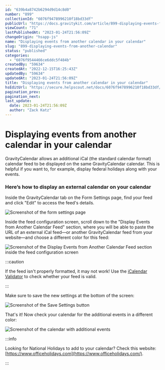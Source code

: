 ```yaml
---
id: "639b4a8742b6294d9d14c8d0"
number: "899"
collectionId: "6076f9478996210f18bd33df"
publicUrl: "https://docs.gravitykit.com/article/899-displaying-events-from-another-calendar"
viewCount: "71"
lastPublishedAt: "2023-01-24T21:56:09Z"
changeOrigin: "hsapp-js"
name: "Displaying events from another calendar in your calendar"
slug: "899-displaying-events-from-another-calendar"
status: "published"
categories: 
  - "6076f9544466ce6ddc5f484b"
createdBy: "59634"
createdAt: "2022-12-15T16:25:43Z"
updatedBy: "59634"
updatedAt: "2023-01-24T21:56:09Z"
title: "Displaying events from another calendar in your calendar"
hsEditUrl: "https://secure.helpscout.net/docs/6076f9478996210f18bd33df/article/639b4a8742b6294d9d14c8d0"
pagination_prev: 
pagination_next: 
last_update:
  date: 2023-01-24T21:56:09Z
  author: "Zack Katz"
---
```


# Displaying events from another calendar in your calendar

GravityCalendar allows an additional iCal (the standard calendar format) calendar feed to be displayed on the same GravityCalendar calendar. This is helpful if you want to, for example, display federal holidays along with your events.

### Here’s how to display an external calendar on your calendar

Inside the GravityCalendar tab on the Form Settings page, find your feed and click "Edit" to access the feed's details.

![Screenshot of the form settings page](https://s3.amazonaws.com/helpscout.net/docs/assets/54c58489e4b051242988532c/images/639b65d42e586565571c2169/file-CyqHjpU7bL.png)

Inside the feed configuration screen, scroll down to the "Display Events from Another Calendar Feed" section, where you will be able to paste the URL of an external iCal feed—or another GravityCalendar feed from your website—and choose a different color for this feed:

![Screenshot of the Display Events from Another Calendar Feed section inside the feed configuration screen](https://s3.amazonaws.com/helpscout.net/docs/assets/54c58489e4b051242988532c/images/639b813e816c5914d3b2cdac/file-fgOYdVyu4U.png)


:::caution

If the feed isn't properly formatted, it may not work! Use the [iCalendar Validator](https://icalendar.org/validator.html) to check whether your feed is valid.

:::

  Make sure to save the new settings at the bottom of the screen:

![Screenshot of the Save Settings button](https://s3.amazonaws.com/helpscout.net/docs/assets/54c58489e4b051242988532c/images/639b81ae2e586565571c2193/file-ppIagmwSTN.png)

That's it! Now check your calendar for the additional events in a different color:

![Screenshot of the calendar with additional events](https://s3.amazonaws.com/helpscout.net/docs/assets/54c58489e4b051242988532c/images/639b821bb17d9442513ca7d5/file-8Jr2l0z41u.png)


:::info

Looking for National Holidays to add to your calendar? Check this website: [https://www.officeholidays.com](https://www.officeholidays.com/).

:::

 